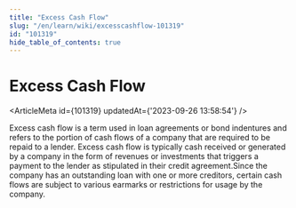 ```yaml
---
title: "Excess Cash Flow"
slug: "/en/learn/wiki/excesscashflow-101319"
id: "101319"
hide_table_of_contents: true
---
```



# Excess Cash Flow

<ArticleMeta id={101319} updatedAt={'2023-09-26 13:58:54'} />
<div className='border-solid border-b border-t-0 my-4 border-[var(--ifm-color-gray-300)]' />

Excess cash flow is a term used in loan agreements or bond indentures and refers to the portion of cash flows of a company that are required to be repaid to a lender. Excess cash flow is typically cash received or generated by a company in the form of revenues or investments that triggers a payment to the lender as stipulated in their credit agreement.Since the company has an outstanding loan with one or more creditors, certain cash flows are subject to various earmarks or restrictions for usage by the company.
